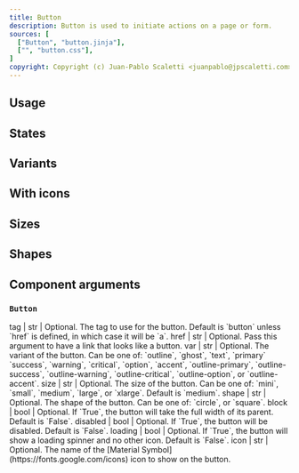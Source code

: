```yaml
---
title: Button
description: Button is used to initiate actions on a page or form.
sources: [
  ["Button", "button.jinja"],
  ["", "button.css"],
]
copyright: Copyright (c) Juan-Pablo Scaletti <juanpablo@jpscaletti.com>
---
```


## Usage

<Example name="ex.Button" />

## States

<Example name="ex.Button.States" />

## Variants

<Example name="ex.Button.Vars1" />
<Example name="ex.Button.Vars2" />
<Example name="ex.Button.Vars3" />

## With icons

<Example name="ex.Button.Icons" />

## Sizes

<Example name="ex.Button.Size" />

## Shapes

<Example name="ex.Button.Shapes" />

## Component arguments

### `Button`

<Arguments>
  tag      | str  | Optional. The tag to use for the button. Default is `button` unless `href` is defined, in which case it will be `a`.
  href     | str  | Optional. Pass this argument to have a link that looks like a button.
  var      | str  | Optional. The variant of the button. Can be one of: `outline`, `ghost`, `text`, `primary` `success`, `warning`, `critical`, `option`, `accent`, `outline-primary`, `outline-success`, `outline-warning`, `outline-critical`, `outline-option`, or `outline-accent`.
  size     | str  | Optional. The size of the button. Can be one of: `mini`, `small`, `medium`, `large`, or `xlarge`. Default is `medium`.
  shape    | str  | Optional. The shape of the button. Can be one of: `circle`, or `square`.
  block    | bool | Optional. If `True`, the button will take the full width of its parent. Default is `False`.
  disabled | bool | Optional. If `True`, the button will be disabled. Default is `False`.
  loading  | bool | Optional. If `True`, the button will show a loading spinner and no other icon. Default is `False`.
  icon     | str  | Optional. The name of the [Material Symbol](https://fonts.google.com/icons) icon to show on the button.
</Arguments>

<Sources />
